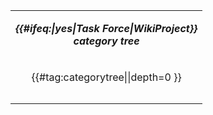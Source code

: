 {| style="background: {{{background|transparent}}}; white-space: {{{whitesp|nowrap}}}; width: {{{width|275px}}}; margin-left: auto; margin-right: auto;"
|-
| align="center" cellspacing="3" style="border:1px solid {{{border|gray}}}; background-color:{{{bgcolor|lightblue}}}; margin-bottom:3px; width:{{{width|275px}}};"|'''''{{{project|}}} {{#ifeq:{{{task_force|}}}|yes|Task Force|WikiProject}}<br/>category tree'''''
|-
| style="font-size:100%; text-align:left;" | {{#tag:categorytree|{{{cat|}}}|depth=0 }}
|-
| style="text-align:right;" colspan="2" |{{view|Project categories}}
|-
|}<noinclude>
{{Documentation}}
{{WikiProject Footer}}
</noinclude>